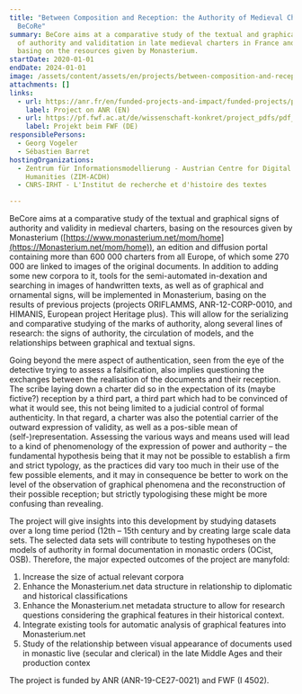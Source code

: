 ```yaml
---
title: "Between Composition and Reception: the Authority of Medieval Charters –
  BeCoRe"
summary: BeCore aims at a comparative study of the textual and graphical signs
  of authority and validitation in late medieval charters in France and Austria,
  basing on the resources given by Monasterium.
startDate: 2020-01-01
endDate: 2024-01-01
image: /assets/content/assets/en/projects/between-composition-and-reception-authority-medieval-charters-becore/becore.png
attachments: []
links:
  - url: https://anr.fr/en/funded-projects-and-impact/funded-projects/project/funded/project/b2d9d3668f92a3b9fbbf7866072501ef-cfdf14efeb/
    label: Project on ANR (EN)
  - url: https://pf.fwf.ac.at/de/wissenschaft-konkret/project_pdfs/pdf_abstracts/i4502d.pdf
    label: Projekt beim FWF (DE)
responsiblePersons:
  - Georg Vogeler
  - Sébastien Barret
hostingOrganizations:
  - Zentrum für Informationsmodellierung - Austrian Centre for Digital
    Humanities (ZIM-ACDH)
  - CNRS-IRHT - L'Institut de recherche et d'histoire des textes

---
```

BeCore aims at a comparative study of the textual and graphical signs of authority and validity in medieval charters, basing on the resources given by Monasterium ([https://www.monasterium.net/mom/home](https://Monasterium.net/mom/home)), an edition and diffusion portal containing more than 600 000 charters from all Europe, of which some 270 000 are linked to images of the original documents. In addition to adding some new corpora to it, tools for the semi-automated in-dexation and searching in images of handwritten texts, as well as of graphical and ornamental signs, will be implemented in Monasterium, basing on the results of previous projects (projects ORIFLAMMS, ANR-12-CORP-0010, and HIMANIS, European project Heritage plus). This will allow for the serializing and comparative studying of the marks of authority, along several lines of research: the signs of authority, the circulation of models, and the relationships between graphical and textual signs.

Going beyond the mere aspect of authentication, seen from the eye of the detective trying to assess a falsification, also implies questioning the exchanges between the realisation of the documents and their reception. The scribe laying down a charter did so in the expectation of its (maybe fictive?) reception by a third part, a third part which had to be convinced of what it would see, this not being limited to a judicial control of formal authenticity. In that regard, a charter was also the potential carrier of the outward expression of validity, as well as a pos-sible mean of (self-)representation.
Assessing the various ways and means used will lead to a kind of phenomenology of the expression of power and authority – the fundamental hypothesis being that it may not be possible to establish a firm and strict typology, as the practices did vary too much in their use of the few possible elements, and it may in consequence be better to work on the level of the observation of graphical phenomena and the reconstruction of their possible reception; but strictly typologising these might be more confusing than revealing.

The project will give insights into this development by studying datasets over a long time period (12th – 15th century and by creating large scale data sets. The selected data sets will contribute to testing hypotheses on the models of authority in formal documentation in monastic orders (OCist, OSB). Therefore, the major expected outcomes of the project are manyfold:

1.  Increase the size of actual relevant corpora
2.  Enhance the Monasterium.net data structure in relationship to diplomatic and historical classifications
3.  Enhance the Monasterium.net metadata structure to allow for research questions considering the graphical features in their historical context.
4.  Integrate existing tools for automatic analysis of graphical features into Monasterium.net
5.  Study of the relationship between visual appearance of documents used in monastic live (secular and clerical) in the late Middle Ages and their production contex

The project is funded by ANR (ANR-19-CE27-0021) and FWF (I 4502).
